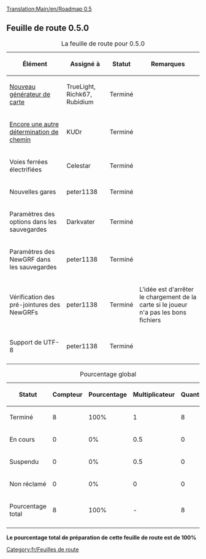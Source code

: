 {{Template:Historique/Fr}}
[[Translation:Main/en/Roadmap 0.5]]{{Template:EnteteRoadmap/Fr|
precedent=Défunt|
courant=Feuille de route 0.5|
suivant=Feuille de route 0.6|
}}

== Feuille de route 0.5.0 ==

{| border="1"
|+ La feuille de route pour 0.5.0
|-
! Élément !! Assigné à !! Statut !! Remarques
|-
|[[Main/fr/TGP|Nouveau générateur de carte]] || TrueLight, Richk67, Rubidium
!class="checked" | Terminé || 
|-
|[[Main/fr/Encore une autre détermination de chemin|Encore une autre détermination de chemin]] || KUDr
!class="checked" | Terminé || 
|-
|Voies ferrées électrifiées || Celestar
!class="checked" | Terminé ||
|-
|Nouvelles gares || peter1138
!class="checked" | Terminé ||
|-
|Paramètres des options dans les sauvegardes || Darkvater
!class="checked" | Terminé ||
|-
|Paramètres des NewGRF dans les sauvegardes || peter1138
!class="checked" | Terminé ||
|-
|Vérification des pré-jointures des NewGRFs || peter1138
!class="checked" | Terminé || L'idée est d'arrêter le chargement de la carte si le joueur n'a pas les bons fichiers
|-
|Support de UTF-8 || peter1138
!class="checked" | Terminé || 
|-
|}


{| border="1"
|+ Pourcentage global
|-
! Statut !! Compteur !! Pourcentage !! Multiplicateur !! Quantité
|-
!class="checked" | Terminé || 8 || 100% || 1 || 8
|-
!class="wip" | En cours || 0 || 0% || 0.5 || 0
|-
!class="claimed" | Suspendu || 0 || 0% || 0.5 || 0
|-
!class="unclaimed" | Non réclamé || 0 || 0% || 0 || 0
|-
!class="wip" | Pourcentage total
!class="wip" | 8 
!class="wip" | 100% 
!class="wip" | - 
!class="wip" | 8
|-
|}
'''Le pourcentage total de préparation de cette feuille de route est de 100%'''

[[Category:fr/Feuilles de route]]